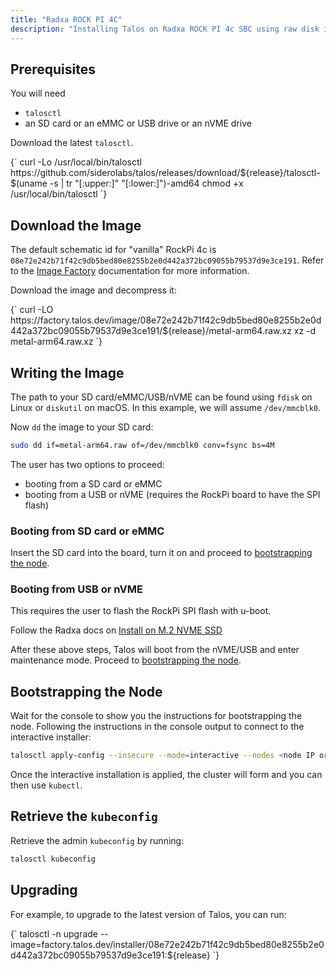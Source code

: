 ```yaml
---
title: "Radxa ROCK PI 4C"
description: "Installing Talos on Radxa ROCK PI 4c SBC using raw disk image."
---
```



## Prerequisites

You will need

- `talosctl`
- an SD card or an eMMC or USB drive or an nVME drive

Download the latest `talosctl`.

<CodeBlock lang="sh">
  {`
curl -Lo /usr/local/bin/talosctl https://github.com/siderolabs/talos/releases/download/${release}/talosctl-$(uname -s | tr "[:upper:]" "[:lower:]")-amd64
chmod +x /usr/local/bin/talosctl
  `}
</CodeBlock>

## Download the Image

The default schematic id for "vanilla" RockPi 4c is `08e72e242b71f42c9db5bed80e8255b2e0d442a372bc09055b79537d9e3ce191`.
Refer to the [Image Factory](../../learn-more/image-factory.mdx) documentation for more information.

Download the image and decompress it:

<CodeBlock lang="sh">
  {`
curl -LO https://factory.talos.dev/image/08e72e242b71f42c9db5bed80e8255b2e0d442a372bc09055b79537d9e3ce191/${release}/metal-arm64.raw.xz
xz -d metal-arm64.raw.xz
  `}
</CodeBlock>

## Writing the Image

The path to your SD card/eMMC/USB/nVME can be found using `fdisk` on Linux or `diskutil` on macOS.
In this example, we will assume `/dev/mmcblk0`.

Now `dd` the image to your SD card:

```bash
sudo dd if=metal-arm64.raw of=/dev/mmcblk0 conv=fsync bs=4M
```

The user has two options to proceed:

- booting from a SD card or eMMC
- booting from a USB or nVME (requires the RockPi board to have the SPI flash)

### Booting from SD card or eMMC

Insert the SD card into the board, turn it on and proceed to [bootstrapping the node](#bootstrapping-the-node).

### Booting from USB or nVME

This requires the user to flash the RockPi SPI flash with u-boot.

Follow the Radxa docs on [Install on M.2 NVME SSD](https://wiki.radxa.com/Rockpi4/install/NVME)

After these above steps, Talos will boot from the nVME/USB and enter maintenance mode.
Proceed to [bootstrapping the node](#bootstrapping-the-node).

## Bootstrapping the Node

Wait for the console to show you the instructions for bootstrapping the node.
Following the instructions in the console output to connect to the interactive installer:

```bash
talosctl apply-config --insecure --mode=interactive --nodes <node IP or DNS name>
```

Once the interactive installation is applied, the cluster will form and you can then use `kubectl`.

## Retrieve the `kubeconfig`

Retrieve the admin `kubeconfig` by running:

```bash
talosctl kubeconfig
```

## Upgrading

For example, to upgrade to the latest version of Talos, you can run:

<CodeBlock lang="sh">
  {`
talosctl -n <node IP or DNS name> upgrade --image=factory.talos.dev/installer/08e72e242b71f42c9db5bed80e8255b2e0d442a372bc09055b79537d9e3ce191:${release}
  `}
</CodeBlock>
